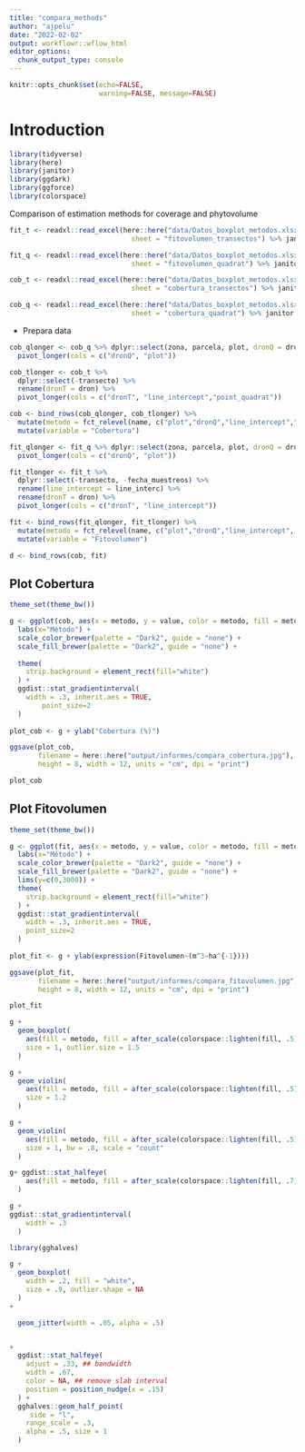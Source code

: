 ```yaml
---
title: "compara_methods"
author: "ajpelu"
date: "2022-02-02"
output: workflowr::wflow_html
editor_options:
  chunk_output_type: console
---
```



```r
knitr::opts_chunk$set(echo=FALSE, 
                      warning=FALSE, message=FALSE)
```

# Introduction

```r
library(tidyverse)
library(here)
library(janitor)
library(ggdark)
library(ggforce)
library(colorspace)
```

Comparison of estimation methods for coverage and phytovolume 
  

```r
fit_t <- readxl::read_excel(here::here("data/Datos_boxplot_metodos.xlsx"), 
                              sheet = "fitovolumen_transectos") %>% janitor::clean_names() 

fit_q <- readxl::read_excel(here::here("data/Datos_boxplot_metodos.xlsx"), 
                              sheet = "fitovolumen_quadrat") %>% janitor::clean_names() 

cob_t <- readxl::read_excel(here::here("data/Datos_boxplot_metodos.xlsx"), 
                              sheet = "cobertura_transectos") %>% janitor::clean_names() 

cob_q <- readxl::read_excel(here::here("data/Datos_boxplot_metodos.xlsx"), 
                              sheet = "cobertura_quadrat") %>% janitor::clean_names() 
```

- Prepara data 
```r
cob_qlonger <- cob_q %>% dplyr::select(zona, parcela, plot, dronQ = dron) %>% 
  pivot_longer(cols = c("dronQ", "plot"))

cob_tlonger <- cob_t %>% 
  dplyr::select(-transecto) %>% 
  rename(dronT = dron) %>% 
  pivot_longer(cols = c("dronT", "line_intercept","point_quadrat"))

cob <- bind_rows(cob_qlonger, cob_tlonger) %>% 
  mutate(metodo = fct_relevel(name, c("plot","dronQ","line_intercept","point_quadrat", "dronT"))) %>% 
  mutate(variable = "Cobertura")

fit_qlonger <- fit_q %>% dplyr::select(zona, parcela, plot, dronQ = dron) %>% 
  pivot_longer(cols = c("dronQ", "plot"))

fit_tlonger <- fit_t %>% 
  dplyr::select(-transecto, -fecha_muestreos) %>% 
  rename(line_intercept = line_interc) %>% 
  rename(dronT = dron) %>% 
  pivot_longer(cols = c("dronT", "line_intercept"))

fit <- bind_rows(fit_qlonger, fit_tlonger) %>% 
  mutate(metodo = fct_relevel(name, c("plot","dronQ","line_intercept", "dronT"))) %>% 
  mutate(variable = "Fitovolumen")

d <- bind_rows(cob, fit)

```


## Plot Cobertura
```r
theme_set(theme_bw())

g <- ggplot(cob, aes(x = metodo, y = value, color = metodo, fill = metodo)) +
  labs(x="Método") +
  scale_color_brewer(palette = "Dark2", guide = "none") +
  scale_fill_brewer(palette = "Dark2", guide = "none") + 
   
  theme(
    strip.background = element_rect(fill="white")
  ) + 
  ggdist::stat_gradientinterval(
    width = .3, inherit.aes = TRUE,
        point_size=2
  ) 
   
plot_cob <- g + ylab("Cobertura (%)")

ggsave(plot_cob, 
       filename = here::here("output/informes/compara_cobertura.jpg"), 
       height = 8, width = 12, units = "cm", dpi = "print")

```

```r
plot_cob
```


##  Plot Fitovolumen
```r
theme_set(theme_bw())

g <- ggplot(fit, aes(x = metodo, y = value, color = metodo, fill = metodo)) +
  labs(x="Método") +
  scale_color_brewer(palette = "Dark2", guide = "none") +
  scale_fill_brewer(palette = "Dark2", guide = "none") + 
  lims(y=c(0,3000)) +
  theme(
    strip.background = element_rect(fill="white")
  ) + 
  ggdist::stat_gradientinterval(
    width = .3, inherit.aes = TRUE, 
    point_size=2
  ) 
   
plot_fit <- g + ylab(expression(Fitovolumen~(m^3~ha^{-1})))

ggsave(plot_fit, 
       filename = here::here("output/informes/compara_fitovolumen.jpg"), 
       height = 8, width = 12, units = "cm", dpi = "print")

```

```r
plot_fit
```






```r
g + 
  geom_boxplot(
    aes(fill = metodo, fill = after_scale(colorspace::lighten(fill, .5))),
    size = 1, outlier.size = 1.5
  )

g + 
  geom_violin(
    aes(fill = metodo, fill = after_scale(colorspace::lighten(fill, .5))),
    size = 1.2
  )

g + 
  geom_violin(
    aes(fill = metodo, fill = after_scale(colorspace::lighten(fill, .5))),
    size = 1, bw = .8, scale = "count"
  )

g+ ggdist::stat_halfeye(
    aes(fill = metodo, fill = after_scale(colorspace::lighten(fill, .7)))
  )

g +  
ggdist::stat_gradientinterval(
    width = .3
  ) 

library(gghalves)

g + 
  geom_boxplot(
    width = .2, fill = "white",
    size = .9, outlier.shape = NA
  ) 
+

  geom_jitter(width = .05, alpha = .5)


+
  ggdist::stat_halfeye(
    adjust = .33, ## bandwidth
    width = .67, 
    color = NA, ## remove slab interval
    position = position_nudge(x = .15)
  ) +
  gghalves::geom_half_point(
     side = "l", 
    range_scale = .3, 
    alpha = .5, size = 1
  ) 
```

